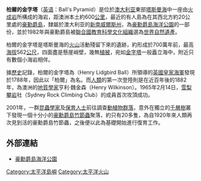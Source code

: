 {{Infobox mountain
| name = Ball's Pyramid
| photo = Ball's Pyramid North.jpg
| photo_caption = 由北面望向柏爾的金字塔
| elevation_m = 562
| elevation_ref = 
| prominence_m = 
| prominence_ref = 
| map = Oceania
| map_caption = 柏爾的金字塔在大洋洲的位置
| location = {{AUS}}[[塔斯曼海|塔斯曼海]]
| range = [[豪勳爵島海底山脈|豪勳爵島海底山脈]]
| topo = 
| type = [[火山栓|火山栓]]
| age = 少於七百萬年
| volcanic_arc/belt = [[Lord_Howe_Seamount_Chain|Lord Howe Seamount Chain]]
| last_eruption = 未知
| coordinates = {{Coord|31|45|15|S|159|15|06|E|type:mountain_region:AU_scale:100000|format=dms|display=inline,title}}
| range_coordinates = 
| coordinates_ref = 
| first_ascent = 1965年
}}

'''柏爾的金字塔'''（[[英语|英语]]：Ball's Pyramid）是位於[[澳大利亚|澳大利亚]]東部[[塔斯曼海|塔斯曼海]]中一座由[[火成岩|火成岩]]所構成的海岩，距澳洲本土約600[[公里|公里]]，最近的有人島為在其西北方約20公里處的[[豪勳爵島|豪勳爵島]]，隸屬於澳大利亚的[[新南威爾斯州|新南威爾斯州]]，為[[豪勳爵島海洋公園|豪勳爵島海洋公園]]的一部份，並於1982年與豪勳爵島被[[聯合國教育科學文化組織|聯合國教育科學文化組織]]選為[[世界自然遺產|世界自然遺產]]。

柏爾的金字塔是塔斯曼海的[[火山|火山]]活動殘留下來的遺跡，約形成於700萬年前，最高[[海拔|海拔]]562[[公尺|公尺]]，四面盡是懸崖峭壁，幾無[[植被|植被]]，宛如[[金字塔|金字塔]]一般矗立海中，附近只有數個小海岩相伴。

據[[歷史|歷史]]記錄，柏爾的金字塔為{{Link-en|亨利·利居柏德·柏爾|Henry Lidgbird Ball}}（Henry Lidgbird Ball）所領導的[[英國皇家海軍|英國皇家海軍]]發現於1788年，因此以「柏爾」為名。而[[人類|人類]]的第一次登陸則是在近百年後的1882年，為澳洲的[[地质学|地質學家]]亨利·魏金森（Henry Wilkinson）。1965年2月14日，[[悉尼|雪梨]][[攀岩|攀岩]]社（Sydney Rock Climbing Club）的成員首次攻頂成功。

2001年，一群[[昆虫学|昆蟲學家]]及[[保育|保育人士]]前往調查[[動物|動]][[植物|植物]][[群落|群落]]，意外在獨立的[[千層樹|千層樹]]叢下發現一個十分小的[[豪勳爵島竹節蟲|豪勳爵島竹節蟲]]聚落，約只有20多隻，為自1920年來人類再次見到活的豪勳爵島竹節蟲，之後便以此為基礎開始進行復育工作。

==外部連結==
{{Commonscat|Ball's Pyramid}}
* [http://www.environment.gov.au/coasts/mpa/lordhowe/ 豪勳爵島海洋公園] {{Wayback|url=http://www.environment.gov.au/coasts/mpa/lordhowe/ |date=20070926234238 }}

[[Category:太平洋島嶼|Category:太平洋島嶼]]
[[Category:太平洋火山|Category:太平洋火山]]
{{澳大利亚地理小作品}}